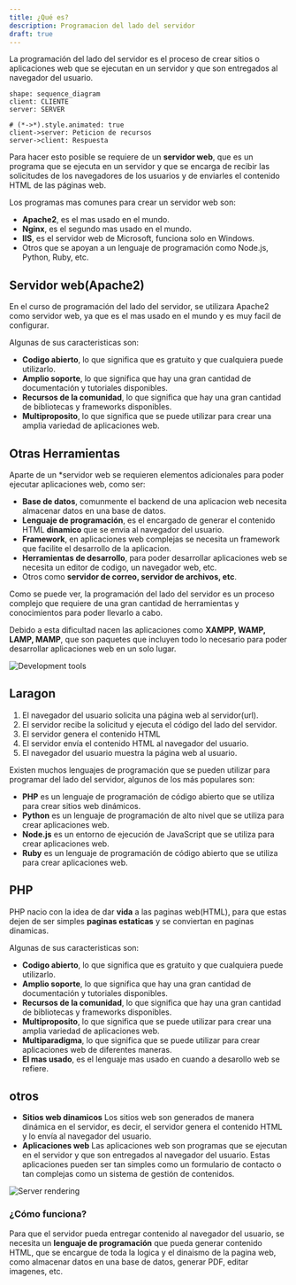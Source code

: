 ```yaml
---
title: ¿Qué es?
description: Programacion del lado del servidor
draft: true
---
```


La programación del lado del servidor es el proceso de crear sitios o aplicaciones web que se ejecutan en un servidor y que son entregados al navegador del usuario.

```d2 pad=30
shape: sequence_diagram
client: CLIENTE
server: SERVER

# (*->*).style.animated: true
client->server: Peticion de recursos
server->client: Respuesta

```

Para hacer esto posible se requiere de un **servidor web**, que es un programa que se ejecuta en un servidor y que se encarga de recibir las solicitudes de los navegadores de los usuarios y de enviarles el contenido HTML de las páginas web.

Los programas mas comunes para crear un servidor web son:
- **Apache2**, es el mas usado en el mundo.
- **Nginx**, es el segundo mas usado en el mundo.
- **IIS**, es el servidor web de Microsoft, funciona solo en Windows.
- Otros que se apoyan a un lenguaje de programación como Node.js, Python, Ruby, etc.



## Servidor web(Apache2)
En el curso de programación del lado del servidor, se utilizara Apache2 como servidor web, ya que es el mas usado en el mundo y es muy facil de configurar.

Algunas de sus caracteristicas son:
- **Codigo abierto**, lo que significa que es gratuito y que cualquiera puede utilizarlo.
- **Amplio soporte**, lo que significa que hay una gran cantidad de documentación y tutoriales disponibles.
- **Recursos de la comunidad**, lo que significa que hay una gran cantidad de bibliotecas y frameworks disponibles.
- **Multiproposito**, lo que significa que se puede utilizar para crear una amplia variedad de aplicaciones web.


## Otras Herramientas
Aparte de un *servidor web se requieren elementos adicionales para poder ejecutar aplicaciones web, como ser:
- **Base de datos**, comunmente el backend de una aplicacion web necesita almacenar datos en una base de datos.
- **Lenguaje de programación**, es el encargado de generar el contenido HTML **dinamico** que se envia al navegador del usuario.
- **Framework**, en aplicaciones web complejas se necesita un framework que facilite el desarrollo de la aplicacion.
- **Herramientas de desarrollo**, para poder desarrollar aplicaciones web se necesita un editor de codigo, un navegador web, etc.
- Otros como **servidor de correo, servidor de archivos, etc**.

Como se puede ver, la programación del lado del servidor es un proceso complejo que requiere de una gran cantidad de herramientas y conocimientos para poder llevarlo a cabo.

Debido a esta dificultad nacen las aplicaciones como **XAMPP, WAMP, LAMP, MAMP**, que son paquetes que incluyen todo lo necesario para poder desarrollar aplicaciones web en un solo lugar.

![Development tools](https://th.bing.com/th/id/OIP.G1SuEkExtWWtP3_mtunhygHaD3?rs=1&pid=ImgDetMain)
## Laragon



<Steps>

1. El navegador del usuario solicita una página web al servidor(url).
2. El servidor recibe la solicitud y ejecuta el código del lado del servidor.
3. El servidor genera el contenido HTML
4. El servidor envía el contenido HTML al navegador del usuario.
5.  El navegador del usuario muestra la página web al usuario.

</Steps>

Existen muchos lenguajes de programación que se pueden utilizar para programar del lado del servidor, algunos de los más populares son:
- **PHP** es un lenguaje de programación de código abierto que se utiliza para crear sitios web dinámicos.
- **Python** es un lenguaje de programación de alto nivel que se utiliza para crear aplicaciones web.
- **Node.js** es un entorno de ejecución de JavaScript que se utiliza para crear aplicaciones web.
- **Ruby** es un lenguaje de programación de código abierto que se utiliza para crear aplicaciones web.


## PHP
PHP nacio con la idea de dar  **vida** a las paginas web(HTML), para que estas dejen de ser simples **paginas estaticas** y se conviertan en paginas dinamicas.

Algunas de sus caracteristicas son:
- **Codigo abierto**, lo que significa que es gratuito y que cualquiera puede utilizarlo.
- **Amplio soporte**, lo que significa que hay una gran cantidad de documentación y tutoriales disponibles.
- **Recursos de la comunidad**, lo que significa que hay una gran cantidad de bibliotecas y frameworks disponibles.
- **Multiproposito**, lo que significa que se puede utilizar para crear una amplia variedad de aplicaciones web.
- **Multiparadigma**, lo que significa que se puede utilizar para crear aplicaciones web de diferentes maneras. 
- **El mas usado**, es el lenguaje mas usado en cuando a desarollo web se refiere.
## otros
- **Sitios web dinamicos** Los sitios web son generados de manera dinámica en el servidor, es decir, el servidor genera el contenido HTML y lo envía al navegador del usuario.
- **Aplicaciones web** Las aplicaciones web son programas que se ejecutan en el servidor y que son entregados al navegador del usuario. Estas aplicaciones pueden ser tan simples como un formulario de contacto o tan complejas como un sistema de gestión de contenidos.

![Server rendering](https://miro.medium.com/v2/resize:fit:1412/1*TtPYyA2F6jqcHQdhHMuiQA.png)

### ¿Cómo funciona?
Para que el servidor pueda entregar contenido al navegador del usuario, se necesita un **lenguaje de programación** que pueda generar contenido HTML, que se encargue de toda la logica y el dinaismo de la pagina web, como almacenar datos en una base de datos, generar PDF, editar imagenes, etc.
